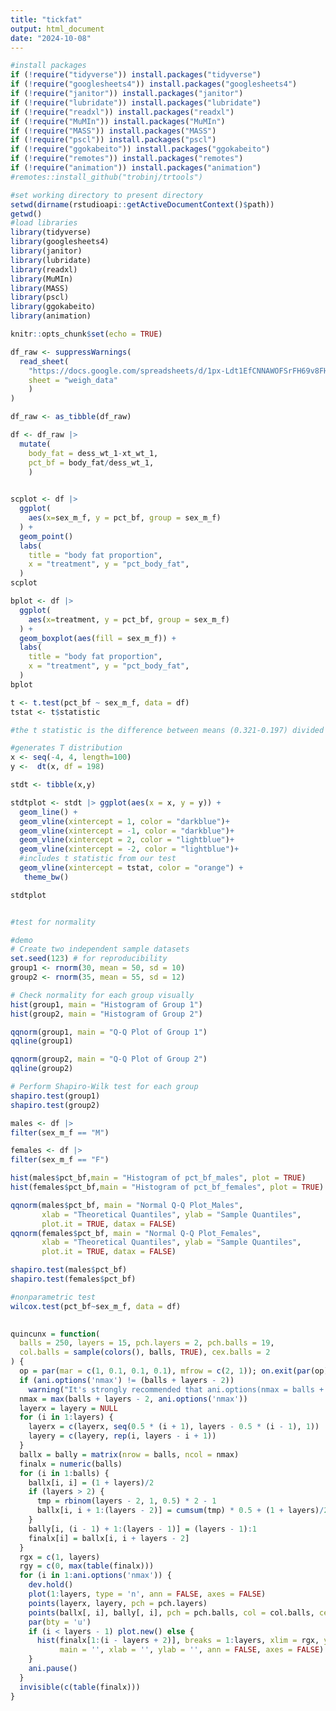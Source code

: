 ```yaml
---
title: "tickfat"
output: html_document
date: "2024-10-08"
---
```


```r

#install packages
if (!require("tidyverse")) install.packages("tidyverse")
if (!require("googlesheets4")) install.packages("googlesheets4")
if (!require("janitor")) install.packages("janitor")
if (!require("lubridate")) install.packages("lubridate")
if (!require("readxl")) install.packages("readxl")
if (!require("MuMIn")) install.packages("MuMIn")
if (!require("MASS")) install.packages("MASS")
if (!require("pscl")) install.packages("pscl")
if (!require("ggokabeito")) install.packages("ggokabeito")
if (!require("remotes")) install.packages("remotes")
if (!require("animation")) install.packages("animation")
#remotes::install_github("trobinj/trtools")

#set working directory to present directory
setwd(dirname(rstudioapi::getActiveDocumentContext()$path))
getwd()
#load libraries
library(tidyverse)
library(googlesheets4)
library(janitor)
library(lubridate)
library(readxl)
library(MuMIn)
library(MASS)
library(pscl)
library(ggokabeito)
library(animation)

knitr::opts_chunk$set(echo = TRUE)
```
```r
df_raw <- suppressWarnings(
  read_sheet(
    "https://docs.google.com/spreadsheets/d/1px-Ldt1EfCNNAWOFSrFH69v8FHLSb1imCDa9wuUgJCc/edit?usp=sharing", 
    sheet = "weigh_data"
    )
)

df_raw <- as_tibble(df_raw)
```
```r
df <- df_raw |>
  mutate(
    body_fat = dess_wt_1-xt_wt_1,
    pct_bf = body_fat/dess_wt_1, 
    )
  
```
```r

scplot <- df |>
  ggplot(
    aes(x=sex_m_f, y = pct_bf, group = sex_m_f)
  ) +
  geom_point()
  labs(
    title = "body fat proportion",
    x = "treatment", y = "pct_body_fat",
  ) 
scplot

bplot <- df |>
  ggplot(
    aes(x=treatment, y = pct_bf, group = sex_m_f)
  ) +
  geom_boxplot(aes(fill = sex_m_f)) +
  labs(
    title = "body fat proportion",
    x = "treatment", y = "pct_body_fat",
  ) 
bplot

```

```r

t <- t.test(pct_bf ~ sex_m_f, data = df)
tstat <- t$statistic

#the t statistic is the difference between means (0.321-0.197) divided by the variance (standard error; 0.00792)

#generates T distribution
x <- seq(-4, 4, length=100)     
y <-  dt(x, df = 198)      

stdt <- tibble(x,y)

stdtplot <- stdt |> ggplot(aes(x = x, y = y)) +
  geom_line() +
  geom_vline(xintercept = 1, color = "darkblue")+
  geom_vline(xintercept = -1, color = "darkblue")+
  geom_vline(xintercept = 2, color = "lightblue")+
  geom_vline(xintercept = -2, color = "lightblue")+
  #includes t statistic from our test
  geom_vline(xintercept = tstat, color = "orange") +
   theme_bw()

stdtplot


#test for normality

#demo
# Create two independent sample datasets
set.seed(123) # for reproducibility
group1 <- rnorm(30, mean = 50, sd = 10)
group2 <- rnorm(35, mean = 55, sd = 12)

# Check normality for each group visually
hist(group1, main = "Histogram of Group 1")
hist(group2, main = "Histogram of Group 2")

qqnorm(group1, main = "Q-Q Plot of Group 1")
qqline(group1)

qqnorm(group2, main = "Q-Q Plot of Group 2")
qqline(group2)

# Perform Shapiro-Wilk test for each group
shapiro.test(group1)
shapiro.test(group2)

males <- df |>
filter(sex_m_f == "M")

females <- df |>
filter(sex_m_f == "F")

hist(males$pct_bf,main = "Histogram of pct_bf_males", plot = TRUE)
hist(females$pct_bf,main = "Histogram of pct_bf_females", plot = TRUE)

qqnorm(males$pct_bf, main = "Normal Q-Q Plot_Males",
       xlab = "Theoretical Quantiles", ylab = "Sample Quantiles",
       plot.it = TRUE, datax = FALSE)
qqnorm(females$pct_bf, main = "Normal Q-Q Plot_Females",
       xlab = "Theoretical Quantiles", ylab = "Sample Quantiles",
       plot.it = TRUE, datax = FALSE)

shapiro.test(males$pct_bf)
shapiro.test(females$pct_bf)

#nonparametric test
wilcox.test(pct_bf~sex_m_f, data = df)
  

```
```r
quincunx = function(
  balls = 250, layers = 15, pch.layers = 2, pch.balls = 19,
  col.balls = sample(colors(), balls, TRUE), cex.balls = 2
) {
  op = par(mar = c(1, 0.1, 0.1, 0.1), mfrow = c(2, 1)); on.exit(par(op))
  if (ani.options('nmax') != (balls + layers - 2))
    warning("It's strongly recommended that ani.options(nmax = balls + layers -2)")
  nmax = max(balls + layers - 2, ani.options('nmax'))
  layerx = layery = NULL
  for (i in 1:layers) {
    layerx = c(layerx, seq(0.5 * (i + 1), layers - 0.5 * (i - 1), 1))
    layery = c(layery, rep(i, layers - i + 1))
  }
  ballx = bally = matrix(nrow = balls, ncol = nmax)
  finalx = numeric(balls)
  for (i in 1:balls) {
    ballx[i, i] = (1 + layers)/2
    if (layers > 2) {
      tmp = rbinom(layers - 2, 1, 0.5) * 2 - 1
      ballx[i, i + 1:(layers - 2)] = cumsum(tmp) * 0.5 + (1 + layers)/2
    }
    bally[i, (i - 1) + 1:(layers - 1)] = (layers - 1):1
    finalx[i] = ballx[i, i + layers - 2]
  }
  rgx = c(1, layers)
  rgy = c(0, max(table(finalx)))
  for (i in 1:ani.options('nmax')) {
    dev.hold()
    plot(1:layers, type = 'n', ann = FALSE, axes = FALSE)
    points(layerx, layery, pch = pch.layers)
    points(ballx[, i], bally[, i], pch = pch.balls, col = col.balls, cex = cex.balls)
    par(bty = 'u')
    if (i < layers - 1) plot.new() else {
      hist(finalx[1:(i - layers + 2)], breaks = 1:layers, xlim = rgx, ylim = rgy,
           main = '', xlab = '', ylab = '', ann = FALSE, axes = FALSE)
    }
    ani.pause()
  }
  invisible(c(table(finalx)))
}
```


